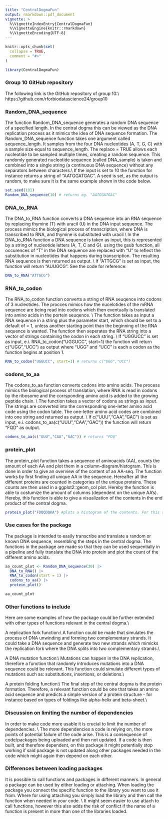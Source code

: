 ```yaml
---
title: "CentralDogmaFun"
output: rmarkdown::pdf_document
vignette: >
  %\VignetteIndexEntry{CentralDogmaFun}
  %\VignetteEngine{knitr::rmarkdown}
  %\VignetteEncoding{UTF-8}
---
```


```r
knitr::opts_chunk$set(
  collapse = TRUE,
  comment = "#>"
)
```

```r
library(CentralDogmaFun)
```

### Group 10 GitHub repository
The following link is the GitHub repository of group 10:\\
https://github.com/rforbiodatascience24/group10

### Random_DNA_sequence

The function Random_DNA_sequence generates a random DNA sequence of a specified length. In the central dogma this can be viewed as the DNA replication process as it mimics the idea of DNA sequence formation. The Random_DNA_sequence function takes one argument called sequence_length. It samples from the four DNA nucleotides (A, T, G, C) with a sample size equal to sequence_length. The replace = TRUE allows each nucleotide to be sampled multiple times, creating a random sequence. This randomly generated nucleotide sequence (called DNA_sample) is taken and combined into a single string (a continuous DNA sequence) without any separators between characters.\\
If the input is set to 10 the function for instance returns a string of "AATGGATGAC". A seed is set, as the output is random, to make sure it is the same example shown in the code below.

```r
set.seed(101)
Random_DNA_sequence(10) # returns eg. "AATGGATGAC"
```



### DNA_to_RNA

The DNA_to_RNA function converts a DNA sequence into an RNA sequence by replacing thymine (T) with uracil (U) in the DNA input sequence. The process mimics the biological process of transcription, where DNA is transcribed to RNA, and thymine is substituted with uracil \\ In the DNA_to_RNA function a DNA sequence is taken as input, this is represented by a string of nucleotide letters (A, T, C and G). using the gsub function, all occurences of "T" in the DNA sequence are replaced with "U" to reflect the substitution in nucleotides that happens during transcription. The resulting RNA sequence is then returned as output. \\ If "ATTGCG" is set as input, the function will return "AUUGCG". See the code for reference:

```r
DNA_to_RNA("ATTGCG")
```



### RNA_to_codon

The RNA_to_codon function converts a string of RNA seuqence into codons of 3 nucleotides. The procces mimics how the nucelotides of the mRNA sequence are being read into codons which then eventually is translated into amino acids in the portein seuqence. \\ The function takes as input a RNA sequence in a string plus the parameter start, which should be set to a default of = 1, unless another starting point than the beginning of the RNA sequence is wanted. The function then seperates the RNA string into a vector of strings containing the codon in each string. \\ If "UGGUCC" is set as input, e.i. RNA_to_codon("UGGUCC", start=1) the function will return c("UGG","UCC") as output where "UGG" and "UCC" is each a codon as the function begins at position 1. 

```r
RNA_to_codon("UGGUCC", start=1) # returns c("UGG","UCC")
```



### codons_to_aa

The codons_to_aa function converts codons into amino acids. The process mimics the biological process of translation, where RNA is read in codons by the ribosome and the corrsponding amino acid is added to the growing peptide chain. \\ The function takes a vector of codons as strings as input. The strings are converted into the corresponding one-letter amino acid code using the codon table. The one-letter amino acid codes are combined into one string and returned as output. \\ If c("UUU","CAA","GAC") is set as input, e.i. codons_to_aa(c("UUU","CAA","GAC")) the function will return "FQD" as output.

```r
codons_to_aa(c("UUU","CAA","GAC")) # returns "FDQ"
``` 

### protein_plot

The protein_plot function takes a sequence of aminoacids (AA), counts the amount of each AA and plot them in a column-diagram/histogram. This is done in order to give an overview of the content of an AA-seq. The function works by first finding all unique AA in the sequence.
Hereafter all the different proteins are counted in categories of the unique proteins. These counts are then used in a ggplot2::geom_col plot. Hereby the function is able to costumize the amount of columns (dependent on the unique AA's). Hereby, this function is able to give a visualization of the contents in the end product of the central dogma.

```r
protein_plot("FDQQDQKA") #plots a histogram of the contents. For this sequence there will be 5 columns: F,D,Q,K,A with the counts: 1,2,3,1,1.
```


### Use cases for the package
The package is intended to easily transcribe and translate a random or known DNA sequence, resembling the steps in the central dogma. The functions in the package are made so that they can be used sequentially in a pipeline and fully translate the DNA into protein and plot the count of the different amino acids.

```r
aa_count_plot <- Random_DNA_sequence(30) |> 
  DNA_to_RNA() |> 
  RNA_to_codon(start = 1) |> 
  codons_to_aa() |> 
  protein_plot()

aa_count_plot
```


### Other functions to include

Here are some examples of how the package could be further extended with other types of functions relevant in the central dogma.\\

A replication fork function:\\
A function could be made that simulates the process of DNA unwinding and forming two complementary strands. It could take a DNA sequence and generate two new strands which mimicks the replication fork where the DNA splits into two complementary strands.\\

A DNA mutation function:\\
Mutations can happen in the DNA replication, therefore a function that randomly introduces mutations into a DNA sequence could be relevant. This function could simulate different types of mutations such as: substitutions, insertions, or deletions.\\

A protein folding function:\\
The final step of the central dogma is the protein formation. Therefore, a relevant function could be one that takes an amino acid sequence and predicts a simple version of a protein structure - for instance based on types of foldings like alpha-helix and beta-sheet.\\



### Discussion on limiting the number of dependencies
In order to make code more usable it is crucial to limit the number of dependencies. \\ The more dependencies a code is relying on, the more points of potential failure of the code arise. This is a consequence of code/packages being uploaded and then not updated. If a code is then built, and therefore dependent, on this package it might potentially stop working if said package is not updated along other packages needed in the code which might again then depend on each other. 



### Differences between loading packages
It is possible to call functions and packages in different manners. In general a package can be used by either loading or attaching. When loading the package you connect the specific function to the library you want to use it from. Where for using attaching you simply load the library and then call the function when needed in your code. \\ It might seem easier to use attach to call functions, however this also adds the risk of conflict if the name of a function is present in more than one of the libraries loaded. 

